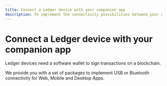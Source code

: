 ```yaml
---
title: Connect a Ledger device with your companion app
description: To implement the connectivity possibilities between your device plugin and your own project's marketplace, you will need to use Ledger packages or the DApp Connect Kit.
---
```



# Connect a Ledger device with your companion app

Ledger devices need a software wallet to sign transactions on a blockchain. 

We provide you with a set of packages to implement USB or Bluetooth connectivity for Web, Mobile and Desktop Apps.
